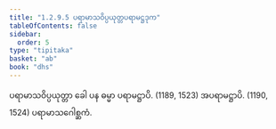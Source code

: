```yaml
---
title: "1.2.9.5 ပရာမာသဝိပ္ပယုတ္တပရာမဋ္ဌဒုက"
tableOfContents: false
sidebar:
  order: 5
type: "tipitaka"
basket: "ab"
book: "dhs"
---
```



<DynamicBreadcrumb />

<Division number="76" book="dhs">

<Paragraph number="183" book="dhs">
ပရာမာသဝိပ္ပယုတ္တာ ခေါ ပန ဓမ္မာ ပရာမဋ္ဌာပိ. (<Emphasis>1189, 1523</Emphasis>)
</Paragraph>

<Paragraph number="184" book="dhs">
အပရာမဋ္ဌာပိ. (<Emphasis>1190, 1524</Emphasis>)

</Paragraph>
</Division>

<Paragraph number="185" type="center" book="dhs">
ပရာမာသဂေါစ္ဆကံ.
</Paragraph>